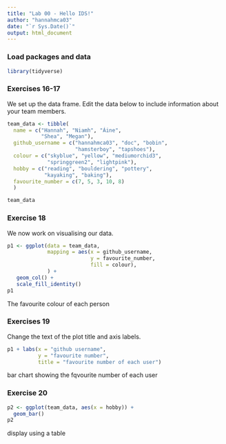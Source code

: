 ```yaml
---
title: "Lab 00 - Hello IDS!"
author: "hannahmca03"
date: "`r Sys.Date()`"
output: html_document
---
```


### Load packages and data

```r
library(tidyverse)

```

### Exercises 16-17

We set up the data frame. Edit the data below to include information about your team members.

```r
team_data <- tibble(
  name = c("Hannah", "Niamh", "Áine", 
           "Shea", "Megan"),
  github_username = c("hannahmca03", "doc", "bobin", 
                      "hamsterboy", "tapshoes"), 
  colour = c("skyblue", "yellow", "mediumorchid3", 
             "springgreen2", "lightpink"),
  hobby = c("reading", "bouldering", "pottery", 
            "kayaking", "baking"),
  favourite_number = c(7, 5, 3, 10, 8)
  )

team_data
```

### Exercise 18

We now work on visualising our data. 

```r
p1 <- ggplot(data = team_data, 
             mapping = aes(x = github_username, 
                           y = favourite_number,
                           fill = colour), 
             ) +
   geom_col() +
   scale_fill_identity()
p1
```

The favourite colour of each person

### Exercises 19

Change the text of the plot title and axis labels.

```r
p1 + labs(x = "github username", 
          y = "favourite number",
          title = "favourite number of each user")
```

bar chart showing the fqvourite number of each user

### Exercise 20

```r
p2 <- ggplot(team_data, aes(x = hobby)) +
  geom_bar()
p2
```

display using a table
